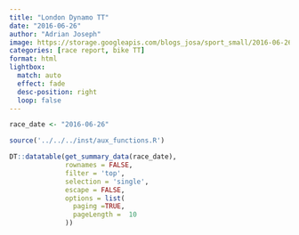 ```yaml
---
title: "London Dynamo TT"
date: "2016-06-26"
author: "Adrian Joseph"
image: https://storage.googleapis.com/blogs_josa/sport_small/2016-06-26_LONDON_DYNAMO_TT/img/00.png
categories: [race report, bike TT]
format: html
lightbox:
  match: auto
  effect: fade
  desc-position: right
  loop: false
---
```

 
 
```r
race_date <- "2016-06-26"

source('../../../inst/aux_functions.R')

DT::datatable(get_summary_data(race_date),
              rownames = FALSE,
              filter = 'top',
              selection = 'single',
              escape = FALSE,
              options = list(
                paging =TRUE,
                pageLength =  10
              ))
```
